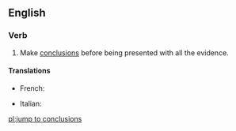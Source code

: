 ==English==

===Verb===
{{head|en|verb|head=[[jump]] [[to]] [[conclusions]]}}

# {{lb|en|idiomatic}} Make [[conclusion]]s before being presented with all the evidence.

====Translations====
{{trans-top|make conclusions before being presented with all the evidence}}
* French: {{t|fr|sauter aux conclusions}}
{{trans-mid}}
* Italian: {{t|it|saltare alle conclusioni}}
{{trans-bottom}}

[[pl:jump to conclusions]]